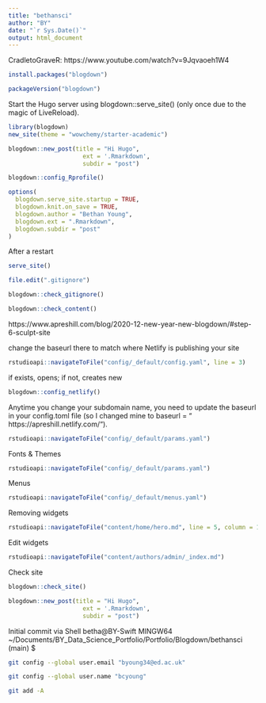 ```yaml
---
title: "bethansci"
author: "BY"
date: "`r Sys.Date()`"
output: html_document
---
```

CradletoGraveR:
https://www.youtube.com/watch?v=9Jqvaoeh1W4

```r
install.packages("blogdown")
```

```r
packageVersion("blogdown")
```
Start the Hugo server using blogdown::serve_site() (only once due to the magic of LiveReload).

```r
library(blogdown)
new_site(theme = "wowchemy/starter-academic")
```
```r
blogdown::new_post(title = "Hi Hugo", 
                     ext = '.Rmarkdown', 
                     subdir = "post")
```
```r
blogdown::config_Rprofile() 

options(
  blogdown.serve_site.startup = TRUE,
  blogdown.knit.on_save = TRUE,     
  blogdown.author = "Bethan Young",
  blogdown.ext = ".Rmarkdown",      
  blogdown.subdir = "post"          
)
```
After a restart
```r
serve_site()
```

```r
file.edit(".gitignore")
```

```r
blogdown::check_gitignore()
```
```r
blogdown::check_content()
```

https://www.apreshill.com/blog/2020-12-new-year-new-blogdown/#step-6-sculpt-site

change the baseurl there to match where Netlify is publishing your site

```r
rstudioapi::navigateToFile("config/_default/config.yaml", line = 3)
```

if exists, opens; if not, creates new
```r
blogdown::config_netlify()
```

Anytime you change your subdomain name, you need to update the baseurl in your config.toml file (so I changed mine to baseurl = “ https://apreshill.netlify.com/").

```r
rstudioapi::navigateToFile("config/_default/params.yaml")
```


Fonts & Themes
```r
rstudioapi::navigateToFile("config/_default/params.yaml")
```

Menus
```r
rstudioapi::navigateToFile("config/_default/menus.yaml")
```


Removing widgets
```r
rstudioapi::navigateToFile("content/home/hero.md", line = 5, column = 10)
```

Edit widgets
```r
rstudioapi::navigateToFile("content/authors/admin/_index.md")
```

Check site
```r
blogdown::check_site()
```

```r
blogdown::new_post(title = "Hi Hugo", 
                     ext = '.Rmarkdown', 
                     subdir = "post")
```

Initial commit via Shell
betha@BY-Swift MINGW64 ~/Documents/BY_Data_Science_Portfolio/Portfolio/Blogdown/bethansci (main)
$ 
```bash
git config --global user.email "byoung34@ed.ac.uk"

git config --global user.name "bcyoung"

git add -A
```

```bash

```

